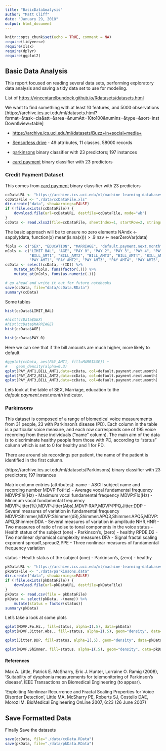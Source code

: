 ```yaml
---
title: "BasicDataAnalysis"
author: "Matt Cliff"
date: "January 29, 2018"
output: html_document
---
```


```r
knitr::opts_chunk$set(echo = TRUE, comment = NA)
require(tidyverse)
require(xlsx)
require(dplyr)
require(ggplot2)
```

## Basic Data Analysis

This report focused on reading several data sets, performing exploratory data analysis and saving a tidy data set to use for modeling.

List of [https://vincentarelbundock.github.io/Rdatasets/datasets.html](Data Sources)

We want to find something with at least 10 features, and 5000 observations
[https://archive.ics.uci.edu/ml/datasets.html?format=&task=cla&att=&area=&numAtt=10to100&numIns=&type=&sort=instDown&view=table]

* [https://archive.ics.uci.edu/ml/datasets/Buzz+in+social+media+](Buzz in Social Media)

* [Sensorless drive](https://archive.ics.uci.edu/ml/datasets/Dataset+for+Sensorless+Drive+Diagnosis) - 49 attributes, 11 classes, 58000 records 
* [parkinsons](https://archive.ics.uci.edu/ml/datasets/Parkinsons) binary classifier with 23 predictors; 197 instances
* [card payment](https://archive.ics.uci.edu/ml/datasets/default+of+credit+card+clients) binary classifier with 23 predictors


### Credit Payment Dataset
This comes from [card payment](https://archive.ics.uci.edu/ml/datasets/default+of+credit+card+clients) binary classifier with 23 predictors

```r

ccDataURL <- "https://archive.ics.uci.edu/ml/machine-learning-databases/00350/default%20of%20credit%20card%20clients.xls"
ccDataFile <- "./data/ccDataFile.xls"
dir.create("data", showWarnings=FALSE)
if (!file.exists(ccDataFile)) {
    download.file(url=ccDataURL, destfile=ccDataFile, mode="wb")
}
ccData <- read.xlsx2(file=ccDataFile, sheetIndex=1, startRow=2, stringsAsFactors=FALSE)


```

The basic approach will be to ensure no zero elements
NAndx <- sapply(data, function(x) mean(is.na(x))) > .9
nzv <- nearZeroVar(data)

```r

fCols <- c("SEX", "EDUCATION", "MARRIAGE", "default.payment.next.month")
nCols <- c("LIMIT_BAL", "AGE", "PAY_0", "PAY_2", "PAY_3", "PAY_4", "PAY_5", "PAY_6",
           "BILL_AMT1", "BILL_AMT2", "BILL_AMT3", "BILL_AMT4", "BILL_AMT5", "BILL_AMT6", 
           "PAY_AMT1", "PAY_AMT2", "PAY_AMT3", "PAY_AMT4", "PAY_AMT5", "PAY_AMT6" )
ccData <- select(ccData, -(ID)) %>% 
    mutate_at(fCols, funs(factor(.))) %>%
    mutate_at(nCols, funs(as.numeric(.)))

# go ahead and write it out for future notebooks
save(ccData, file="data/ccData.RData")
summary(ccData)
```

Some tables
```r
hist(ccData$LIMIT_BAL)

#hist(ccData$SEX)
#hist(ccData$MARRIAGE)
hist(ccData$AGE)

hist(ccData$PAY_0)
```

Here we can see that if the bill amounts are much higher, more likely to default
```r
#ggplot(ccData, aes(PAY_AMT1, fill=MARRIAGE)) +
#    geom_density(alpha=0.3)
qplot(PAY_AMT1,BILL_AMT1,data=ccData, col=default.payment.next.month)
qplot(PAY_AMT2,BILL_AMT2,data=ccData, col=default.payment.next.month)
qplot(PAY_AMT3,BILL_AMT3,data=ccData, col=default.payment.next.month)

```

Lets look at the table of SEX, Marriage, education to the *default.payment.next.month* indicator.



### Parkinsons

This dataset is composed of a range of biomedical voice measurements from 
31 people, 23 with Parkinson's disease (PD). Each column in the table is a 
particular voice measure, and each row corresponds one of 195 voice 
recording from these individuals ("name" column). The main aim of the data 
is to discriminate healthy people from those with PD, according to "status" 
column which is set to 0 for healthy and 1 for PD.

 There are around six 
recordings per patient, the name of the patient is identified in the first 
column.


(https://archive.ics.uci.edu/ml/datasets/Parkinsons) binary classifier with 23 predictors; 197 instances


Matrix column entries (attributes):
name - ASCII subject name and recording number
MDVP:Fo(Hz) - Average vocal fundamental frequency
MDVP:Fhi(Hz) - Maximum vocal fundamental frequency
MDVP:Flo(Hz) - Minimum vocal fundamental frequency
MDVP:Jitter(%),MDVP:Jitter(Abs),MDVP:RAP,MDVP:PPQ,Jitter:DDP - Several 
measures of variation in fundamental frequency
MDVP:Shimmer,MDVP:Shimmer(dB),Shimmer:APQ3,Shimmer:APQ5,MDVP:APQ,Shimmer:DDA - Several measures of variation in amplitude
NHR,HNR - Two measures of ratio of noise to tonal components in the voice
status - Health status of the subject (one) - Parkinson's, (zero) - healthy
RPDE,D2 - Two nonlinear dynamical complexity measures
DFA - Signal fractal scaling exponent
spread1,spread2,PPE - Three nonlinear measures of fundamental frequency variation 

status - Health status of the subject (one) - Parkinson's, (zero) - healthy
```r

pkDataURL <- "https://archive.ics.uci.edu/ml/machine-learning-databases/parkinsons/parkinsons.data"
pkDataFile <- "./data/parkinsons.data"
dir.create("data", showWarnings=FALSE)
if (!file.exists(pkDataFile)) {
    download.file(url=pkDataURL, destfile=pkDataFile)
}
pkData <- read.csv(file = pkDataFile)
pkData <- select(pkData, -(name)) %>%
    mutate(status = factor(status))
summary(pkData)
```

Let's take a look at some plots
```r
qplot(MDVP.Fo.Hz., fill=status, alpha=I(.5), data=pkData)
qplot(MDVP.Jitter.Abs., fill=status, alpha=I(.5), geom="density", data=pkData)

qplot(Jitter.DDP, fill=status, alpha=I(.5), geom="density", data=pkData)

qplot(MDVP.Shimmer, fill=status, alpha=I(.5), geom="density", data=pkData)

```

#### References

Max A. Little, Patrick E. McSharry, Eric J. Hunter, Lorraine O. Ramig (2008), 
'Suitability of dysphonia measurements for telemonitoring of Parkinson's disease', 
IEEE Transactions on Biomedical Engineering (to appear).

'Exploiting Nonlinear Recurrence and Fractal Scaling Properties for Voice Disorder Detection', 
Little MA, McSharry PE, Roberts SJ, Costello DAE, Moroz IM. 
BioMedical Engineering OnLine 2007, 6:23 (26 June 2007)




## Save Formatted Data
Finally Save the datasets
```r
save(ccData, file="./data/ccData.RData")
save(pkData, file="./data/pkData.RData")

```